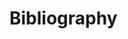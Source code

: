 # Bibliography {.unnumbered}

\begingroup
\raggedright
::: {#refs}
:::
\endgroup

\newpage

```{=latex}
\begin{appendices}
  \chapter{Additional figures for section 5.3}
  \label{app:A}
  Here we present the plots we left out of section 5.3.\\

  \autoref{fig-A.1} shows the effect of including the correct, no, or the opposite trend. \autoref{fig-A.2} the effects of trend definition methods. \autoref{fig-A.3} and \autoref{fig-A.4} display the effect of filtering by time period on the adjusted $z$-score and excess return, respectively.
    \begin{figure}[H]
      \centering
      \includegraphics[width=0.7\textwidth]{Images/performance/z_score_trend_BND.pdf}
      \includegraphics[width=0.7\textwidth]{Images/performance/z_score_trend_QQQ.pdf}
      \includegraphics[width=0.7\textwidth]{Images/performance/z_score_trend_SPY.pdf}
      \caption{Effect of including trend.}
      \label{fig-A.1}
    \end{figure}
    \begin{figure}[H]
      \centering
      \includegraphics[width=0.7\textwidth]{Images/performance/z_score_definition_GLD.pdf}
      \includegraphics[width=0.7\textwidth]{Images/performance/z_score_definition_QQQ.pdf}
      \includegraphics[width=0.7\textwidth]{Images/performance/z_score_definition_SPY.pdf}
      \caption{Effect of trend definitions.}
      \label{fig-A.2}
    \end{figure}
    \begin{figure}[H]
      \centering
      \includegraphics[width=0.7\textwidth]{Images/performance/z_score_time_GLD.pdf}
      \includegraphics[width=0.7\textwidth]{Images/performance/z_score_time_QQQ.pdf}
      \includegraphics[width=0.7\textwidth]{Images/performance/z_score_time_SPY.pdf}
      \caption{Effect of filtering by time of day (adjusted $z$-score).}
      \label{fig-A.3}
    \end{figure}
    \begin{figure}[H]
      \centering
      \includegraphics[width=0.7\textwidth]{Images/performance/excess_time_BND.pdf}
      \includegraphics[width=0.7\textwidth]{Images/performance/excess_time_GLD.pdf}
      \includegraphics[width=0.7\textwidth]{Images/performance/excess_time_QQQ.pdf}
      \caption{Effect of filtering by time of day (excess return).}
      \label{fig-A.4}
    \end{figure}

  \chapter{Candlestick patterns}
  \label{app:B}
  \section*{One-line candles}
  \begin{figure}[H]
    \centering
    \begin{minipage}{.5\textwidth}
      \centering
      \includegraphics[width=0.4\textwidth]{Images/candlesticks_appendix/beltholdbearish.pdf}
      \caption{Belt Hold, Bearish}
    \end{minipage}%
    \begin{minipage}{.5\textwidth}
      \centering
      \includegraphics[width=0.4\textwidth]{Images/candlesticks_appendix/beltholdbullish.pdf}
      \caption{Belt Hold, Bullish}
    \end{minipage}
  \end{figure}
  \begin{figure}[H]
    \centering
    \begin{minipage}{.5\textwidth}
      \centering
      \includegraphics[width=0.4\textwidth]{Images/candlesticks_appendix/candleblack.pdf}
      \caption{Candle, Black}
    \end{minipage}%
    \begin{minipage}{.5\textwidth}
      \centering
      \includegraphics[width=0.4\textwidth]{Images/candlesticks_appendix/candleshortblack.pdf}
      \caption{Candle, Short Black}
    \end{minipage}
  \end{figure}
  \begin{figure}[H]
    \centering
    \begin{minipage}{.5\textwidth}
      \centering
      \includegraphics[width=0.4\textwidth]{Images/candlesticks_appendix/candleshortwhite.pdf}
      \caption{Candle, Short White}
    \end{minipage}%
    \begin{minipage}{.5\textwidth}
      \centering
      \includegraphics[width=0.4\textwidth]{Images/candlesticks_appendix/candlewhite.pdf}
      \caption{Candle, White}
    \end{minipage}
  \end{figure}
  \begin{figure}[H]
    \centering
    \begin{minipage}{.5\textwidth}
      \centering
      \includegraphics[width=0.4\textwidth]{Images/candlesticks_appendix/dojidragonfly.pdf}
      \caption{Doji, Dragonfly}
    \end{minipage}%
    \begin{minipage}{.5\textwidth}
      \centering
      \includegraphics[width=0.4\textwidth]{Images/candlesticks_appendix/dojigappingdown.pdf}
      \caption{\centering Doji, Gapping down\\(only valid after a downwards gap)}
    \end{minipage}
  \end{figure}
  \begin{figure}[H]
    \centering
    \begin{minipage}{.5\textwidth}
      \centering
      \includegraphics[width=0.4\textwidth]{Images/candlesticks_appendix/dojigappingup.pdf}
      \caption{\centering Doji, Gapping Up\\(only valid after a downwards gap)}
    \end{minipage}%
    \begin{minipage}{.5\textwidth}
      \centering
      \includegraphics[width=0.4\textwidth]{Images/candlesticks_appendix/dojigravestone.pdf}
      \caption{Doji, Gravestone}
    \end{minipage}
  \end{figure}
  \begin{figure}[H]
    \centering
    \begin{minipage}{.5\textwidth}
      \centering
      \includegraphics[width=0.4\textwidth]{Images/candlesticks_appendix/dojilonglegged.pdf}
      \caption{Doji, Long-Legged}
    \end{minipage}%
    \begin{minipage}{.5\textwidth}
      \centering
      \includegraphics[width=0.4\textwidth]{Images/candlesticks_appendix/dojinorthern.pdf}
      \caption{\centering Doji, Northern\\(only valid in an upwards trend)}
    \end{minipage}
  \end{figure}
  \begin{figure}[H]
    \centering
    \begin{minipage}{.5\textwidth}
      \centering
      \includegraphics[width=0.4\textwidth]{Images/candlesticks_appendix/dojisouthern.pdf}
      \caption{\centering Doji, Southern\\(only valid in a downwards trend)}
    \end{minipage}%
    \begin{minipage}{.5\textwidth}
      \centering
      \includegraphics[width=0.4\textwidth]{Images/candlesticks_appendix/hammer.pdf}
      \caption{Hammer}
    \end{minipage}
  \end{figure}
  \begin{figure}[H]
    \centering
    \begin{minipage}{.5\textwidth}
      \centering
      \includegraphics[width=0.4\textwidth]{Images/candlesticks_appendix/hangingman.pdf}
      \caption{Hanging Man}
    \end{minipage}%
    \begin{minipage}{.5\textwidth}
      \centering
      \includegraphics[width=0.4\textwidth]{Images/candlesticks_appendix/highwave.pdf}
      \caption{High Wave}
    \end{minipage}
  \end{figure}
  \begin{figure}[H]
    \centering
    \begin{minipage}{.5\textwidth}
      \centering
      \includegraphics[width=0.4\textwidth]{Images/candlesticks_appendix/longblackday.pdf}
      \caption{\centering Long Black Day\\(longer than preceding average)}
    \end{minipage}%
    \begin{minipage}{.5\textwidth}
      \centering
      \includegraphics[width=0.4\textwidth]{Images/candlesticks_appendix/longwhiteday.pdf}
      \caption{\centering Long White Day\\(longer than preceding average)}
    \end{minipage}
  \end{figure}
  \begin{figure}[H]
    \centering
    \begin{minipage}{.5\textwidth}
      \centering
      \includegraphics[width=0.4\textwidth]{Images/candlesticks_appendix/marubozublack.pdf}
      \caption{Marubozu, Black}
    \end{minipage}%
    \begin{minipage}{.5\textwidth}
      \centering
      \includegraphics[width=0.4\textwidth]{Images/candlesticks_appendix/marubozuclosingblack.pdf}
      \caption{Marubozu, Closing Black}
    \end{minipage}
  \end{figure}
  \begin{figure}[H]
    \centering
    \begin{minipage}{.5\textwidth}
      \centering
      \includegraphics[width=0.4\textwidth]{Images/candlesticks_appendix/marubozuclosingwhite.pdf}
      \caption{Marubozu, Closing Black}
    \end{minipage}%
    \begin{minipage}{.5\textwidth}
      \centering
      \includegraphics[width=0.4\textwidth]{Images/candlesticks_appendix/marubozuopeningblack.pdf}
      \caption{Marubozu, Opening Black}
    \end{minipage}
  \end{figure}
  \begin{figure}[H]
    \centering
    \begin{minipage}{.5\textwidth}
      \centering
      \includegraphics[width=0.4\textwidth]{Images/candlesticks_appendix/marubozuopeningwhite.pdf}
      \caption{Marubozu, Opening White}
    \end{minipage}%
    \begin{minipage}{.5\textwidth}
      \centering
      \includegraphics[width=0.4\textwidth]{Images/candlesticks_appendix/marubozuwhite.pdf}
      \caption{Marubozu, White}
    \end{minipage}
  \end{figure}
  \begin{figure}[H]
    \centering
    \begin{minipage}{.5\textwidth}
      \centering
      \includegraphics[width=0.4\textwidth]{Images/candlesticks_appendix/rickshawman.pdf}
      \caption{Rickshaw Man}
    \end{minipage}%
    \begin{minipage}{.5\textwidth}
      \centering
      \includegraphics[width=0.4\textwidth]{Images/candlesticks_appendix/shootingstaronecandle.pdf}
      \caption{Shooting Star, One-Candle}
    \end{minipage}
  \end{figure}
  \begin{figure}[H]
    \centering
    \begin{minipage}{.5\textwidth}
      \centering
      \includegraphics[width=0.4\textwidth]{Images/candlesticks_appendix/spinningtopblack.pdf}
      \caption{Spinning Top, Black}
    \end{minipage}%
    \begin{minipage}{.5\textwidth}
      \centering
      \includegraphics[width=0.4\textwidth]{Images/candlesticks_appendix/spinningtopwhite.pdf}
      \caption{Spinning Top, White}
    \end{minipage}
  \end{figure}
  \begin{figure}[H]
    \centering
    \begin{minipage}{.5\textwidth}
      \centering
      \includegraphics[width=0.4\textwidth]{Images/candlesticks_appendix/takuriline.pdf}
      \caption{Takuri Line}
    \end{minipage}
  \end{figure}

  \newpage

  \section*{Two-line candles}
  \begin{figure}[H]
    \centering
    \begin{minipage}{.5\textwidth}
      \centering
      \includegraphics[width=0.4\textwidth]{Images/candlesticks_appendix/abovethestomach.pdf}
      \caption{Above the Stomach}
    \end{minipage}%
    \begin{minipage}{.5\textwidth}
      \centering
      \includegraphics[width=0.4\textwidth]{Images/candlesticks_appendix/belowthestomach.pdf}
      \caption{Below the Stomach}
    \end{minipage}
  \end{figure}
  \begin{figure}[H]
    \centering
    \begin{minipage}{.5\textwidth}
      \centering
      \includegraphics[width=0.4\textwidth]{Images/candlesticks_appendix/darkcloudcover.pdf}
      \caption{Dark Cloud Cover}
    \end{minipage}%
    \begin{minipage}{.5\textwidth}
      \centering
      \includegraphics[width=0.4\textwidth]{Images/candlesticks_appendix/dojistarbearish.pdf}
      \caption{Doji Star, Bearish}
    \end{minipage}
  \end{figure}
  \begin{figure}[H]
    \centering
    \begin{minipage}{.5\textwidth}
      \centering
      \includegraphics[width=0.4\textwidth]{Images/candlesticks_appendix/dojistarbullish.pdf}
      \caption{Doji Star, Bullish}
    \end{minipage}%
    \begin{minipage}{.5\textwidth}
      \centering
      \includegraphics[width=0.4\textwidth]{Images/candlesticks_appendix/engulfingbearish.pdf}
      \caption{Engulfing, Bearish}
    \end{minipage}
  \end{figure}
  \begin{figure}[H]
    \centering
    \begin{minipage}{.5\textwidth}
      \centering
      \includegraphics[width=0.4\textwidth]{Images/candlesticks_appendix/engulfingbullish.pdf}
      \caption{Engulfing, Bullish}
    \end{minipage}%
    \begin{minipage}{.5\textwidth}
      \centering
      \includegraphics[width=0.4\textwidth]{Images/candlesticks_appendix/hammerinverted.pdf}
      \caption{Hammer, Inverted}
    \end{minipage}
  \end{figure}
  \begin{figure}[H]
    \centering
    \begin{minipage}{.5\textwidth}
      \centering
      \includegraphics[width=0.4\textwidth]{Images/candlesticks_appendix/haramibearish.pdf}
      \caption{Harami, Bearish}
    \end{minipage}%
    \begin{minipage}{.5\textwidth}
      \centering
      \includegraphics[width=0.4\textwidth]{Images/candlesticks_appendix/haramibullish.pdf}
      \caption{Harami, Bullish}
    \end{minipage}
  \end{figure}
  \begin{figure}[H]
    \centering
    \begin{minipage}{.5\textwidth}
      \centering
      \includegraphics[width=0.4\textwidth]{Images/candlesticks_appendix/haramicrossbearish.pdf}
      \caption{Harami Cross, Bearish}
    \end{minipage}%
    \begin{minipage}{.5\textwidth}
      \centering
      \includegraphics[width=0.4\textwidth]{Images/candlesticks_appendix/haramicrossbullish.pdf}
      \caption{Harami Cross, Bullish}
    \end{minipage}
  \end{figure}
  \begin{figure}[H]
    \centering
    \begin{minipage}{.5\textwidth}
      \centering
      \includegraphics[width=0.4\textwidth]{Images/candlesticks_appendix/homingpigeon.pdf}
      \caption{Homing Pigeon}
    \end{minipage}%
    \begin{minipage}{.5\textwidth}
      \centering
      \includegraphics[width=0.4\textwidth]{Images/candlesticks_appendix/inneck.pdf}
      \caption{In Neck}
    \end{minipage}
  \end{figure}
  \begin{figure}[H]
    \centering
    \begin{minipage}{.5\textwidth}
      \centering
      \includegraphics[width=0.4\textwidth]{Images/candlesticks_appendix/kickingbearish.pdf}
      \caption{Kicking, Bearish}
    \end{minipage}%
    \begin{minipage}{.5\textwidth}
      \centering
      \includegraphics[width=0.4\textwidth]{Images/candlesticks_appendix/kickingbullish.pdf}
      \caption{Kicking, Bullish}
    \end{minipage}
  \end{figure}
  \begin{figure}[H]
    \centering
    \begin{minipage}{.5\textwidth}
      \centering
      \includegraphics[width=0.4\textwidth]{Images/candlesticks_appendix/lastengulfingbottom.pdf}
      \caption{Last Engulfing, Bottom}
    \end{minipage}%
    \begin{minipage}{.5\textwidth}
      \centering
      \includegraphics[width=0.4\textwidth]{Images/candlesticks_appendix/lastengulfingtop.pdf}
      \caption{Last Engulfing, Top}
    \end{minipage}
  \end{figure}
  \begin{figure}[H]
    \centering
    \begin{minipage}{.5\textwidth}
      \centering
      \includegraphics[width=0.4\textwidth]{Images/candlesticks_appendix/matchinglow.pdf}
      \caption{Matching Low}
    \end{minipage}%
    \begin{minipage}{.5\textwidth}
      \centering
      \includegraphics[width=0.4\textwidth]{Images/candlesticks_appendix/meetinglinesbearish.pdf}
      \caption{Meeting Lines, Bearish}
    \end{minipage}
  \end{figure}
  \begin{figure}[H]
    \centering
    \begin{minipage}{.5\textwidth}
      \centering
      \includegraphics[width=0.4\textwidth]{Images/candlesticks_appendix/meetinglinesbullish.pdf}
      \caption{Meeting Lines, Bullish}
    \end{minipage}%
    \begin{minipage}{.5\textwidth}
      \centering
      \includegraphics[width=0.4\textwidth]{Images/candlesticks_appendix/onneck.pdf}
      \caption{On Neck}
    \end{minipage}
  \end{figure}
  \begin{figure}[H]
    \centering
    \begin{minipage}{.5\textwidth}
      \centering
      \includegraphics[width=0.4\textwidth]{Images/candlesticks_appendix/piercingpattern.pdf}
      \caption{Piercing Pattern}
    \end{minipage}%
    \begin{minipage}{.5\textwidth}
      \centering
      \includegraphics[width=0.4\textwidth]{Images/candlesticks_appendix/separatinglinesbearish.pdf}
      \caption{Separating Lines, Bearish}
    \end{minipage}
  \end{figure}
  \begin{figure}[H]
    \centering
    \begin{minipage}{.5\textwidth}
      \centering
      \includegraphics[width=0.4\textwidth]{Images/candlesticks_appendix/separatinglinesbullish.pdf}
      \caption{Separating Lines, Bullish}
    \end{minipage}%
    \begin{minipage}{.5\textwidth}
      \centering
      \includegraphics[width=0.4\textwidth]{Images/candlesticks_appendix/shootingstartwocandle.pdf}
      \caption{Shooting Star, Two-Candle}
    \end{minipage}
  \end{figure}
  \begin{figure}[H]
    \centering
    \begin{minipage}{.5\textwidth}
      \centering
      \includegraphics[width=0.4\textwidth]{Images/candlesticks_appendix/thrusting.pdf}
      \caption{Thrusting}
    \end{minipage}%
    \begin{minipage}{.5\textwidth}
      \centering
      \includegraphics[width=0.4\textwidth]{Images/candlesticks_appendix/tweezersbottom.pdf}
      \caption{Tweezers, Bottom}
    \end{minipage}
  \end{figure}
  \begin{figure}[H]
    \centering
    \begin{minipage}{.5\textwidth}
      \centering
      \includegraphics[width=0.4\textwidth]{Images/candlesticks_appendix/tweezerstop.pdf}
      \caption{Tweezers, top}
    \end{minipage}%
    \begin{minipage}{.5\textwidth}
      \centering
      \includegraphics[width=0.4\textwidth]{Images/candlesticks_appendix/twoblackgappingcandles.pdf}
      \caption{Two Black Gapping Candles}
    \end{minipage}
  \end{figure}
  \begin{figure}[H]
    \centering
    \begin{minipage}{.5\textwidth}
      \centering
      \includegraphics[width=0.4\textwidth]{Images/candlesticks_appendix/windowfalling.pdf}
      \caption{Window, Falling}
    \end{minipage}%
    \begin{minipage}{.5\textwidth}
      \centering
      \includegraphics[width=0.4\textwidth]{Images/candlesticks_appendix/windowrising.pdf}
      \caption{Window, Rising}
    \end{minipage}
  \end{figure}

  \newpage

  \section*{Three-line candles}
  \begin{figure}[H]
    \centering
    \begin{minipage}{.5\textwidth}
      \centering
      \includegraphics[width=0.4\textwidth]{Images/candlesticks_appendix/abandonedbabybearish.pdf}
      \caption{Abandoned Baby, Bearish}
    \end{minipage}%
    \begin{minipage}{.5\textwidth}
      \centering
      \includegraphics[width=0.4\textwidth]{Images/candlesticks_appendix/abandonedbabybullish.pdf}
      \caption{Abandoned Baby, Bullish}
    \end{minipage}
  \end{figure}
  \begin{figure}[H]
    \centering
    \begin{minipage}{.5\textwidth}
      \centering
      \includegraphics[width=0.4\textwidth]{Images/candlesticks_appendix/advanceblock.pdf}
      \caption{Advance Block}
    \end{minipage}%
    \begin{minipage}{.5\textwidth}
      \centering
      \includegraphics[width=0.4\textwidth]{Images/candlesticks_appendix/deliberation.pdf}
      \caption{Deliberation}
    \end{minipage}
  \end{figure}
  \begin{figure}[H]
    \centering
    \begin{minipage}{.5\textwidth}
      \centering
      \includegraphics[width=0.4\textwidth]{Images/candlesticks_appendix/dojistarcollapsing.pdf}
      \caption{Doji Star, Collapsing}
    \end{minipage}%
    \begin{minipage}{.5\textwidth}
      \centering
      \includegraphics[width=0.4\textwidth]{Images/candlesticks_appendix/downsidegapthreemethods.pdf}
      \caption{Downside Gap Three Methods}
    \end{minipage}
  \end{figure}
  \begin{figure}[H]
    \centering
    \begin{minipage}{.5\textwidth}
      \centering
      \includegraphics[width=0.4\textwidth]{Images/candlesticks_appendix/downsidetasukigap.pdf}
      \caption{Downside Tasuki Gap}
    \end{minipage}%
    \begin{minipage}{.5\textwidth}
      \centering
      \includegraphics[width=0.4\textwidth]{Images/candlesticks_appendix/eveningdojistar.pdf}
      \caption{Evening Doji Star}
    \end{minipage}
  \end{figure}
  \begin{figure}[H]
    \centering
    \begin{minipage}{.5\textwidth}
      \centering
      \includegraphics[width=0.4\textwidth]{Images/candlesticks_appendix/eveningstar.pdf}
      \caption{Evening Star}
    \end{minipage}%
    \begin{minipage}{.5\textwidth}
      \centering
      \includegraphics[width=0.4\textwidth]{Images/candlesticks_appendix/identicalthreecrows.pdf}
      \caption{Identical Three Crows}
    \end{minipage}
  \end{figure}
  \begin{figure}[H]
    \centering
    \begin{minipage}{.5\textwidth}
      \centering
      \includegraphics[width=0.4\textwidth]{Images/candlesticks_appendix/morningdojistar.pdf}
      \caption{Morning Doji Star}
    \end{minipage}%
    \begin{minipage}{.5\textwidth}
      \centering
      \includegraphics[width=0.4\textwidth]{Images/candlesticks_appendix/morningstar.pdf}
      \caption{Morning Star}
    \end{minipage}
  \end{figure}
  \begin{figure}[H]
    \centering
    \begin{minipage}{.5\textwidth}
      \centering
      \includegraphics[width=0.4\textwidth]{Images/candlesticks_appendix/sidebysidewhitelinesbearish.pdf}
      \caption{Side-by-Side White Lines, Bearish}
    \end{minipage}%
    \begin{minipage}{.5\textwidth}
      \centering
      \includegraphics[width=0.4\textwidth]{Images/candlesticks_appendix/sidebysidewhitelinesbullish.pdf}
      \caption{Side-by-Side White Lines, Bullish}
    \end{minipage}
  \end{figure}
  \begin{figure}[H]
    \centering
    \begin{minipage}{.5\textwidth}
      \centering
      \includegraphics[width=0.4\textwidth]{Images/candlesticks_appendix/sticksandwich.pdf}
      \caption{Stick Sandwich}
    \end{minipage}%
    \begin{minipage}{.5\textwidth}
      \centering
      \includegraphics[width=0.4\textwidth]{Images/candlesticks_appendix/threeblackcrows.pdf}
      \caption{Three Black Crows}
    \end{minipage}
  \end{figure}
  \begin{figure}[H]
    \centering
    \begin{minipage}{.5\textwidth}
      \centering
      \includegraphics[width=0.4\textwidth]{Images/candlesticks_appendix/threeinsidedown.pdf}
      \caption{Three Inside Down}
    \end{minipage}%
    \begin{minipage}{.5\textwidth}
      \centering
      \includegraphics[width=0.4\textwidth]{Images/candlesticks_appendix/threeinsideup.pdf}
      \caption{Three Inside Up}
    \end{minipage}
  \end{figure}
  \begin{figure}[H]
    \centering
    \begin{minipage}{.5\textwidth}
      \centering
      \includegraphics[width=0.4\textwidth]{Images/candlesticks_appendix/threeoutsidedown.pdf}
      \caption{Three Outside Down}
    \end{minipage}%
    \begin{minipage}{.5\textwidth}
      \centering
      \includegraphics[width=0.4\textwidth]{Images/candlesticks_appendix/threeoutsideup.pdf}
      \caption{Three Outside Up}
    \end{minipage}
  \end{figure}
  \begin{figure}[H]
    \centering
    \begin{minipage}{.5\textwidth}
      \centering
      \includegraphics[width=0.4\textwidth]{Images/candlesticks_appendix/threestarsinthesouth.pdf}
      \caption{Three Stars in the South}
    \end{minipage}%
    \begin{minipage}{.5\textwidth}
      \centering
      \includegraphics[width=0.4\textwidth]{Images/candlesticks_appendix/threewhitesoldiers.pdf}
      \caption{Three White Soldiers}
    \end{minipage}
  \end{figure}
  \begin{figure}[H]
    \centering
    \begin{minipage}{.5\textwidth}
      \centering
      \includegraphics[width=0.4\textwidth]{Images/candlesticks_appendix/tristarbearish.pdf}
      \caption{Tri-Star, Bearish}
    \end{minipage}%
    \begin{minipage}{.5\textwidth}
      \centering
      \includegraphics[width=0.4\textwidth]{Images/candlesticks_appendix/tristarbullish.pdf}
      \caption{Tri-Star, Bullish}
    \end{minipage}
  \end{figure}
  \begin{figure}[H]
    \centering
    \begin{minipage}{.5\textwidth}
      \centering
      \includegraphics[width=0.4\textwidth]{Images/candlesticks_appendix/twocrows.pdf}
      \caption{Two Crows}
    \end{minipage}%
    \begin{minipage}{.5\textwidth}
      \centering
      \includegraphics[width=0.4\textwidth]{Images/candlesticks_appendix/uniquethreeriverbottom.pdf}
      \caption{Unique Three-River Bottom}
    \end{minipage}
  \end{figure}
  \begin{figure}[H]
    \centering
    \begin{minipage}{.5\textwidth}
      \centering
      \includegraphics[width=0.4\textwidth]{Images/candlesticks_appendix/upsidegapthreemethods.pdf}
      \caption{Upside Gap Three Methods}
    \end{minipage}%
    \begin{minipage}{.5\textwidth}
      \centering
      \includegraphics[width=0.4\textwidth]{Images/candlesticks_appendix/upsidegaptwocrows.pdf}
      \caption{Upside Gap Two Crows}
    \end{minipage}
  \end{figure}
  \begin{figure}[H]
    \centering
    \begin{minipage}{.5\textwidth}
      \centering
      \includegraphics[width=0.4\textwidth]{Images/candlesticks_appendix/upsidetasukigap.pdf}
      \caption{Upside Tasuki Gap}
    \end{minipage}
  \end{figure}

  \newpage

  \section*{Four-line candles}
  \begin{figure}[H]
    \centering
    \begin{minipage}{.5\textwidth}
      \centering
      \includegraphics[width=0.4\textwidth]{Images/candlesticks_appendix/concealingbabyswallow.pdf}
      \caption{Concealing Baby Swallow}
    \end{minipage}%
    \begin{minipage}{.5\textwidth}
      \centering
      \includegraphics[width=0.4\textwidth]{Images/candlesticks_appendix/threelinestrikebearish.pdf}
      \caption{Three-Line Strike, Bearish}
    \end{minipage}
  \end{figure}
  \begin{figure}[H]
    \centering
    \begin{minipage}{.5\textwidth}
      \centering
      \includegraphics[width=0.4\textwidth]{Images/candlesticks_appendix/threelinestrikebullish.pdf}
      \caption{Three-Line Strike, Bullish}
    \end{minipage}
  \end{figure}

  \newpage

  \section*{Five(+)-line candles}
  \begin{figure}[H]
    \centering
    \begin{minipage}{.5\textwidth}
      \centering
      \includegraphics[width=0.4\textwidth]{Images/candlesticks_appendix/eightnewpricelines.pdf}
      \caption{8 New Price Lines}
    \end{minipage}%
    \begin{minipage}{.5\textwidth}
      \centering
      \includegraphics[width=0.4\textwidth]{Images/candlesticks_appendix/tennewpricelines.pdf}
      \caption{10 New Price Lines}
    \end{minipage}
  \end{figure}
  \begin{figure}[H]
    \centering
    \begin{minipage}{.5\textwidth}
      \centering
      \includegraphics[width=0.4\textwidth]{Images/candlesticks_appendix/twelvenewpricelines.pdf}
      \caption{12 New Price Lines}
    \end{minipage}%
    \begin{minipage}{.5\textwidth}
      \centering
      \includegraphics[width=0.4\textwidth]{Images/candlesticks_appendix/thirteennewpricelines.pdf}
      \caption{13 New Price Lines}
    \end{minipage}
  \end{figure}
  \begin{figure}[H]
    \centering
    \begin{minipage}{.5\textwidth}
      \centering
      \includegraphics[width=0.4\textwidth]{Images/candlesticks_appendix/breakawaybearish.pdf}
      \caption{Breakaway, Bearish}
    \end{minipage}%
    \begin{minipage}{.5\textwidth}
      \centering
      \includegraphics[width=0.4\textwidth]{Images/candlesticks_appendix/breakawaybullish.pdf}
      \caption{Breakaway, Bullish}
    \end{minipage}
  \end{figure}
  \begin{figure}[H]
    \centering
    \begin{minipage}{.5\textwidth}
      \centering
      \includegraphics[width=0.4\textwidth]{Images/candlesticks_appendix/fallingthreemethods.pdf}
      \caption{Falling Three Methods}
    \end{minipage}%
    \begin{minipage}{.5\textwidth}
      \centering
      \includegraphics[width=0.4\textwidth]{Images/candlesticks_appendix/ladderbottom.pdf}
      \caption{Ladder Bottom}
    \end{minipage}
  \end{figure}
  \begin{figure}[H]
    \centering
    \begin{minipage}{.5\textwidth}
      \centering
      \includegraphics[width=0.4\textwidth]{Images/candlesticks_appendix/mathold.pdf}
      \caption{Mat Hold}
    \end{minipage}%
    \begin{minipage}{.5\textwidth}
      \centering
      \includegraphics[width=0.4\textwidth]{Images/candlesticks_appendix/risingthreemethods.pdf}
      \caption{Rising Three Methods}
    \end{minipage}
  \end{figure}

  \chapter{Technical indicators}
  \label{app:C}
  Here we present the implementations of the indicators ATR and PSAR.
  \section*{ATR}
  We employed a window size of 15, this matches the window size of the exponential moving average.
  \inputpythonfile{indicators.py}[32][42]
  \section*{PSAR}
  We employed the defaults of \cite{kirkpatrick2007}: $\texttt{step=0.02}$, $\texttt{max\_accel\_factor=0.2}$.
  \inputpythonfile{indicators.py}[210][260]


\end{appendices}
```

